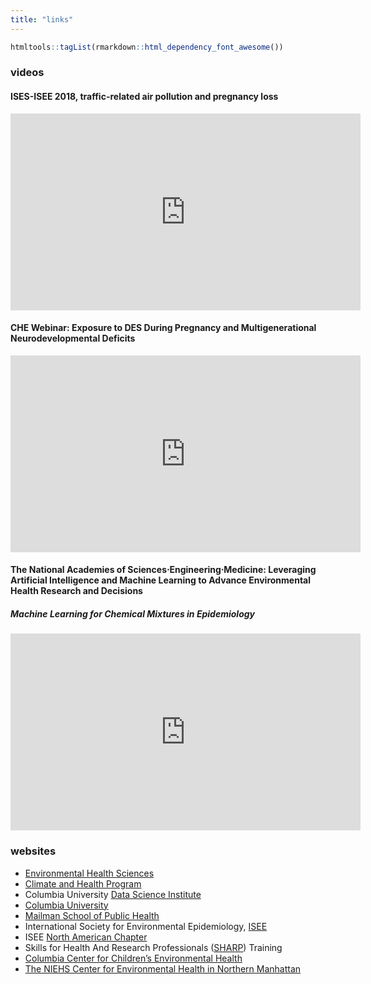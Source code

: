 ---
title: "links"
---

```{r setup, include=FALSE}
htmltools::tagList(rmarkdown::html_dependency_font_awesome())
```


<div class="expand collapsed" data-toggle="collapse" data-target="#1vid" aria-expanded="false" aria-controls="1vid">
### videos <i class="fa fa-angle-double-down"></i>
</div>


<div class="collapse" id="1vid">

#### ISES-ISEE 2018, traffic-related air pollution and pregnancy loss

<iframe width="560" height="315" src="https://www.youtube.com/embed/srQUiF96aEY" frameborder="0" allow="accelerometer; autoplay; encrypted-media; gyroscope; picture-in-picture" allowfullscreen></iframe>


#### CHE Webinar: Exposure to DES During Pregnancy and Multigenerational Neurodevelopmental Deficits

<iframe width="560" height="315" src="https://www.youtube.com/embed/0faq_gFHkVM" frameborder="0" allow="accelerometer; autoplay; encrypted-media; gyroscope; picture-in-picture" allowfullscreen></iframe>


#### The National Academies of Sciences<span>&#8901;</span>Engineering<span>&#8901;</span>Medicine: Leveraging Artificial Intelligence and Machine Learning to Advance Environmental Health Research and Decisions
##### Machine Learning for Chemical Mixtures in Epidemiology

<iframe width="560" height="315" src="https://www.youtube.com/embed/ffc86YrZEss" frameborder="0" allow="accelerometer; autoplay; encrypted-media; gyroscope; picture-in-picture" allowfullscreen></iframe>

</div>


<div class="expand collapsed" data-toggle="collapse" data-target="#1lnk" aria-expanded="false" aria-controls="1lnk">
### websites <i class="fa fa-angle-double-down"></i>
</div>

<div class="collapse" id="1lnk">



- [Environmental Health Sciences](https://www.mailman.columbia.edu/academics/departments/environmental-health-sciences-ehs){target="_blank"}
- [Climate and Health Program](https://www.mailman.columbia.edu/research/climate-and-health-program){target="_blank"}
- Columbia University [Data Science Institute](https://datascience.columbia.edu/){target="_blank"}
- [Columbia University](https://www.columbia.edu/){target="_blank"}
- [Mailman School of Public Health](https://www.mailman.columbia.edu/){target="_blank"}
- International Society for Environmental Epidemiology, [ISEE](https://www.iseepi.org/Public/Home/Public/Default.aspx){target="_blank"}
- ISEE [North American Chapter](https://www.iseepi.org/Public/Chapters/North-American/Public/Regional_Chapters/NA_Chapter.aspx?hkey=b9352075-0b5d-43c3-aac0-ce581e024900){target="_blank"}
- Skills for Health And Research Professionals ([SHARP](https://www.mailman.columbia.edu/research/precision-prevention/sharp-training-skills-health-and-research-professionals){target="_blank"}) Training
- [Columbia Center for Children's Environmental Health](https://ccceh.org/){target="_blank"}
- [The NIEHS Center for Environmental Health in Northern Manhattan](https://www.mailman.columbia.edu/research/niehs-center-environmental-health-northern-manhattan){target="_blank"}

</div>


